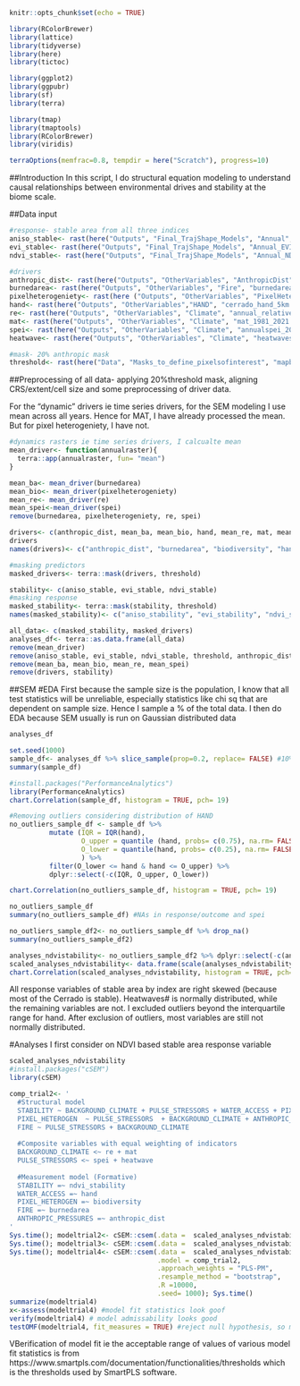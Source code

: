 ```r
knitr::opts_chunk$set(echo = TRUE)
```

```r
library(RColorBrewer)
library(lattice)
library(tidyverse)
library(here)
library(tictoc)

library(ggplot2)
library(ggpubr)
library(sf)
library(terra)

library(tmap)
library(tmaptools)
library(RColorBrewer)
library(viridis)

terraOptions(memfrac=0.8, tempdir = here("Scratch"), progress=10)
```

##Introduction
In this script, I do structural equation modeling to understand causal relationships between 
environmental drives and stability at the biome scale.

##Data input
```r
#response- stable area from all three indices
aniso_stable<- rast(here("Outputs", "Final_TrajShape_Models", "Annual", "agg_stability_am_11_trajresults.tif"))
evi_stable<- rast(here("Outputs", "Final_TrajShape_Models", "Annual_EVI", "agg_stability_masked_evi_11_trajresults.tif"))
ndvi_stable<- rast(here("Outputs", "Final_TrajShape_Models", "Annual_NDVI", "agg_stability_masked_ndvi_11_trajresults.tif"))

#drivers
anthropic_dist<- rast(here("Outputs", "OtherVariables", "AnthropicDist", "5km_meandist_20thresholdsanthropicpixel.tif"))
burnedarea<- rast(here("Outputs", "OtherVariables", "Fire", "burnedarea_5km_2002_2021.tif"))
pixelheterogeniety<- rast(here ("Outputs", "OtherVariables", "PixelHeterogeniety", "cerrado_diversity_2002_2021.tif"))
hand<- rast(here("Outputs", "OtherVariables","HAND", "cerrado_hand_5km.tif"))
re<- rast(here("Outputs", "OtherVariables", "Climate", "annual_relative_entropy_1981_2021.tif"))
mat<- rast(here("Outputs", "OtherVariables", "Climate", "mat_1981_2021.tif"))
spei<- rast(here("Outputs", "OtherVariables", "Climate", "annualspei_2002_2021.tif"))
heatwave<- rast(here("Outputs", "OtherVariables", "Climate", "heatwaves_2002_2021.tif"))

#mask- 20% anthropic mask
threshold<- rast(here("Data", "Masks_to_define_pixelsofinterest", "mapbiomas_anthropic_mask", "5km_thresholded_mapbiomas_mask_20.tif"))
```

##Preprocessing of all data- applying 20%threshold mask, aligning CRS/extent/cell size
and some preprocessing of driver data.

For the "dynamic" drivers ie time series drivers, for the SEM modeling I use mean across all years.
Hence for MAT, I have already processed the mean. But for pixel heterogeniety, I have not. 
```r
#dynamics rasters ie time series drivers, I calcualte mean
mean_driver<- function(annualraster){
  terra::app(annualraster, fun= "mean")
}

mean_ba<- mean_driver(burnedarea)
mean_bio<- mean_driver(pixelheterogeniety)
mean_re<- mean_driver(re)
mean_spei<-mean_driver(spei)
remove(burnedarea, pixelheterogeniety, re, spei)

drivers<- c(anthropic_dist, mean_ba, mean_bio, hand, mean_re, mat, mean_spei, heatwave)
drivers
names(drivers)<- c("anthropic_dist", "burnedarea", "biodiversity", "hand", "re", "mat", "spei", "heatwave")

#masking predictors
masked_drivers<- terra::mask(drivers, threshold)

stability<- c(aniso_stable, evi_stable, ndvi_stable)
#masking response
masked_stability<- terra::mask(stability, threshold)
names(masked_stability)<- c("aniso_stability", "evi_stability", "ndvi_stability")

all_data<- c(masked_stability, masked_drivers)
analyses_df<- terra::as.data.frame(all_data)
remove(mean_driver)
remove(aniso_stable, evi_stable, ndvi_stable, threshold, anthropic_dist, burnedarea, pixelheterogeniety, hand, re, mat, spei, heatwave)
remove(mean_ba, mean_bio, mean_re, mean_spei)
remove(drivers, stability)
```


##SEM
#EDA
First because the sample size is the population, I know that all test statistics will
be unreliable, especially statistics like chi sq that are dependent on sample size. 
Hence I sample a % of the total data. I then do EDA because SEM usually
is run on Gaussian distributed data
```r
analyses_df

set.seed(1000)
sample_df<- analyses_df %>% slice_sample(prop=0.2, replace= FALSE) #10% randomly sampled
summary(sample_df)

#install.packages("PerformanceAnalytics")
library(PerformanceAnalytics)
chart.Correlation(sample_df, histogram = TRUE, pch= 19)

#Removing outliers considering distribution of HAND
no_outliers_sample_df <- sample_df %>% 
          mutate (IQR = IQR(hand),
                  O_upper = quantile (hand, probs= c(0.75), na.rm= FALSE)+ 1.5*IQR,
                  O_lower = quantile(hand, probs= c(0.25), na.rm= FALSE) - 1.5*IQR
                  ) %>% 
          filter(O_lower <= hand & hand <= O_upper) %>%
          dplyr::select(-c(IQR, O_upper, O_lower))

chart.Correlation(no_outliers_sample_df, histogram = TRUE, pch= 19)

no_outliers_sample_df
summary(no_outliers_sample_df) #NAs in response/outcome and spei

no_outliers_sample_df2<- no_outliers_sample_df %>% drop_na()
summary(no_outliers_sample_df2)

analyses_ndvistability<- no_outliers_sample_df2 %>% dplyr::select(-c(aniso_stability, evi_stability))
scaled_analyses_ndvistability<- data.frame(scale(analyses_ndvistability, center= TRUE, scale= TRUE)) 
chart.Correlation(scaled_analyses_ndvistability, histogram = TRUE, pch= 19)

```
All response variables of stable area by index are right skewed (because most of the Cerrado is stable).
Heatwaves# is normally distributed, while the remaining variables are not. I excluded outliers beyond the 
interquartile range for hand. After exclusion of outliers, most variables are still not normally distributed. 

#Analyses
I first consider on NDVI based stable area response variable
```r
scaled_analyses_ndvistability
#install.packages("cSEM")
library(cSEM)

comp_trial2<- '
  #Structural model
  STABILITY ~ BACKGROUND_CLIMATE + PULSE_STRESSORS + WATER_ACCESS + PIXEL_HETEROGEN + ANTHROPIC_PRESSURES + FIRE
  PIXEL_HETEROGEN  ~ PULSE_STRESSORS  + BACKGROUND_CLIMATE + ANTHROPIC_PRESSURES
  FIRE ~ PULSE_STRESSORS + BACKGROUND_CLIMATE 
  
  #Composite variables with equal weighting of indicators
  BACKGROUND_CLIMATE <~ re + mat
  PULSE_STRESSORS <~ spei + heatwave
  
  #Measurement model (Formative)
  STABILITY =~ ndvi_stability
  WATER_ACCESS =~ hand
  PIXEL_HETEROGEN =~ biodiversity 
  FIRE =~ burnedarea
  ANTHROPIC_PRESSURES =~ anthropic_dist
'
Sys.time(); modeltrial2<- cSEM::csem(.data =  scaled_analyses_ndvistability, .model = comp_trial2); Sys.time()
Sys.time(); modeltrial3<- cSEM::csem(.data =  scaled_analyses_ndvistability, .model = comp_trial2, .resample_method = "bootstrap"); Sys.time()
Sys.time(); modeltrial4<- cSEM::csem(.data =  scaled_analyses_ndvistability, 
                                     .model = comp_trial2, 
                                     .approach_weights = "PLS-PM",
                                     .resample_method = "bootstrap",
                                     .R =10000,
                                     .seed= 1000); Sys.time()
summarize(modeltrial4)
x<-assess(modeltrial4) #model fit statistics look goof
verify(modeltrial4) # model admissability looks good
testOMF(modeltrial4, fit_measures = TRUE) #reject null hypothesis, so model fit to observed data is poor

```

VBerification of model fit ie the acceptable range of values of various model fit statistics is from 
https://www.smartpls.com/documentation/functionalities/thresholds
which is the thresholds used by SmartPLS software. 
